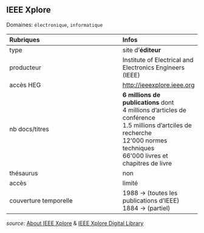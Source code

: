 ## IEEE Xplore
Domaines: `électronique`, `informatique`

| Rubriques | Infos |
| :-------- | :---- |
| type | site d'**éditeur** |
| producteur | Institute of Electrical and Electronics Engineers (IEEE) |
| accès HEG | [http://ieeexplore.ieee.org](http://ieeexplore.ieee.org) |
| nb docs/titres | **6 millions de publications** dont <br/> 4 millions d'articles de conférence <br/>1.5 millions d'artciles de recherche<br/> 12'000 normes techniques <br/>66'000 livres et chapitres de livre |
| thésaurus | non |
| accès | limité |
| couverture temporelle | 1988 -> (toutes les publications d'IEEE) <br/>1884 -> (partiel) |

*source*: [About IEEE Xplore](https://ieeexplore.ieee.org/Xplorehelp/#/overview-of-ieee-xplore/about-ieee-xplore) & [IEEE Xplore Digital Library](https://ieeexplore.ieee.org/Xplore/home.jsp)
